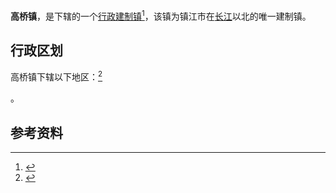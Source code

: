 {{中国乡级行政区
|景观照片文件名 = 
|景观照片描述 = 
|汉语拼音 = 
|其他语言 = 
|其他语言名称 = 
|旧称 = 顺江洲<ref>{{cite news|url=http://www.yznews.com.cn/yzwzt/2013yzwxsygb/2013-08/19/content_4563343.htm|title=高桥：等待 一座桥|publisher=[[扬州晚报|扬州晚报]]|date=2013-08-19|accessdate=2017-04-04|archive-url=https://web.archive.org/web/20170404215609/http://www.yznews.com.cn/yzwzt/2013yzwxsygb/2013-08/19/content_4563343.htm|archive-date=2017-04-04|dead-url=yes}}</ref>
|地名出处 = 
|位置图文件名 = 
|位置图描述 = 
|自定义图片= 
|建置时间 = 
|政府驻地 = 
|毗邻 = 
|总面积 = 
|总人口 = 
|总人口年份 = 
|户籍人口 = 
|户籍人口年份 = 
|常住人口 = 
|常住人口年份 = 
|人口密度 = 
|GDP = 
|GDP年份 = 
|邮政编码 = 
|电话区号 = 511
|官方网站 = 
|网站名称 = 
|32/11/12/100/000}}

'''高桥镇'''，是{{PRC admin/fullname|32/11/12/100/000|3}}下辖的一个[[行政建制镇|行政建制镇]]<ref>{{PRC admin/ref sgc|{{PRC admin/parent|32/11/12/100/000}}}}</ref>，该镇为镇江市在[[长江|长江]]以北的唯一建制镇。

== 行政区划 ==

高桥镇下辖以下地区：<ref>{{PRC admin/ref sgc|32/11/12/100/000}}</ref>

{{PRC admin/children|32/11/12/100/000}}。

== 参考资料 ==

{{reflist}}

{{行政区划小作品}}
{{PRC admin/navcat|32/11/12/100/000}}